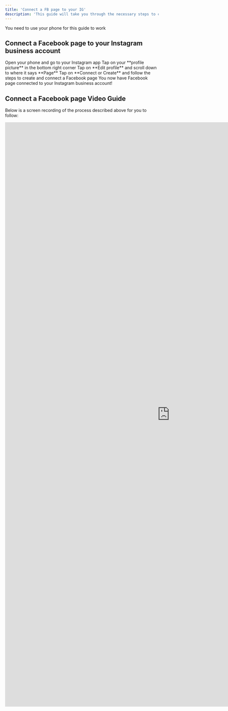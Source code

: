 ```yaml
---
title: 'Connect a FB page to your IG'
description: 'This guide will take you through the necessary steps to create and connect a Facebook page to your Instagram business account'
---
```


<Note>You need to use your phone for this guide to work</Note>

## Connect a Facebook page to your Instagram business account

<Steps>
  <Step title="Step One">
    Open your phone and go to your Instagram app 
  </Step>
  <Step title="Step Two">
    Tap on your **profile picture** in the bottom right corner
  </Step>
  <Step title="Step Three">
    Tap on **Edit profile** and scroll down to where it says **Page**
  </Step>
  <Step title="Step Four">
    Tap on **Connect or Create** and follow the steps to create and connect a Facebook page
  </Step>
  <Step title="Congratulation 🎉🎉🎉">
    You now have Facebook page connected to your Instagram business account!
  </Step>
</Steps>

## Connect a Facebook page Video Guide
Below is a screen recording of the process described above for you to follow:
<Frame>
  <iframe
    width="1080"
    height="1920"
    src="https://www.youtube.com/embed/bY_QVsO6uBM"
    title="YouTube video player"
    frameborder="0"
    allow="accelerometer; autoplay; clipboard-write; encrypted-media; gyroscope; picture-in-picture"
    allowfullscreen
></iframe>
</Frame>